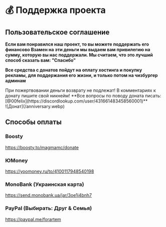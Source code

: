 
# 💰 Поддержка проекта

## Пользовательское соглашение

**Если вам понравился наш проект, то вы можете поддержать его финансово Взамен на эти деньги мы выдаем вам привилегию на сумму, которую вы нас поддержали. Мы считаем, что это лучший способ сказать вам: "Спасибо"**

**Все средства с донатов пойдут на оплату хостинга и покупку рекламы, для поддержания его жизни, и только потом на чизбургер админам**

<Callout type='warning'>
    При пожертвовании деньги возврату не подлежат! В комментариях к донату пишите свой никнейм!
</Callout>

<Callout type='info'>
    **Все вопросы по поводу доната писать: [@00felix](https://discordlookup.com/user/431661483458560001)**
</Callout>

<br />
![Донат](/anniversary.webp)

## Способы оплаты

### Boosty

https://boosty.to/magmamc/donate

### ЮMoney

https://yoomoney.ru/to/4100117948540198

### MonoBank (Украинская карта)

https://send.monobank.ua/jar/3oe1j4bnh7

### PayPal (Выбирать: Друг & Семья)

https://paypal.me/forartem
